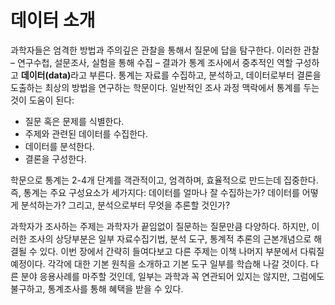 # 데이터 소개 {#introductionToData}

과학자들은 엄격한 방법과 주의깊은 관찰을 통해서 질문에 답을 탐구한다.
이러한 관찰 -- 연구수첩, 설문조사, 실험을 통해 수집 -- 결과가 통계 조사에서 중추적인 역할 구성하고 **데이터(data)**라고 부른다. 통계는 자료를 수집하고, 분석하고, 데이터로부터 결론을 도출하는 최상의 방법을 연구하는 학문이다.
일반적인 조사 과정 맥락에서 통계를 두는 것이 도움이 된다:

- 질문 혹은 문제를 식별한다.
- 주제와 관련된 데이터를 수집한다.
- 데이터를 분석한다.
- 결론을 구성한다.

학문으로 통계는 2-4개 단계를 객관적이고, 엄격하며, 효율적으로 만드는데 집중한다. 즉, 통계는 주요 구성요소가 세가지다: 데이터를 얼마나 잘 수집하는가? 데이터를 어떻게 분석하는가? 그리고, 분석으로부터 무엇을 추론할 것인가?

과학자가 조사하는 주제는 과학자가 끝임없이 질문하는 질문만큼 다양하다.
하지만, 이러한 조사의 상당부분은 일부 자료수집기법, 분석 도구, 통계적 추론의 근본개념으로 해결될 수 있다.
이번 장에서 간략히 들여다보고 다른 주제는 이책 나머지 부분에서 다뤄질 예정이다.
각각에 대한 기본 원칙을 소개하고 기본 도구 일부를 학습해 나갈 것이다.
다른 분야 응용사례를 마주할 것인데, 일부는 과학과 꼭 연관되어 있지는 않지만, 그럼에도 불구하고, 통계조사를 통해 혜택을 받을 수 있다.



